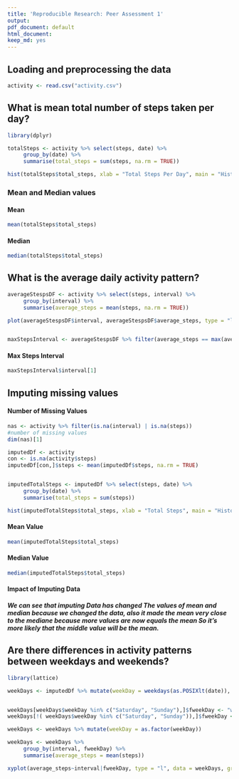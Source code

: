 ```yaml
---
title: 'Reproducible Research: Peer Assessment 1'
output:
pdf_document: default
html_document:
keep_md: yes
---
```



## Loading and preprocessing the data
```r
activity <- read.csv("activity.csv")

```



## What is mean total number of steps taken per day?
```r
library(dplyr)

totalSteps <- activity %>% select(steps, date) %>%
     group_by(date) %>%
     summarise(total_steps = sum(steps, na.rm = TRUE))

hist(totalSteps$total_steps, xlab = "Total Steps Per Day", main = "Histogram of Steps Per Day")
```

### Mean and Median values
#### Mean

```r
mean(totalSteps$total_steps)
```
#### Median
```r
median(totalSteps$total_steps)
```



## What is the average daily activity pattern?
```r

averageStespsDF <- activity %>% select(steps, interval) %>%
     group_by(interval) %>%
     summarise(average_steps = mean(steps, na.rm = TRUE))

plot(averageStespsDF$interval, averageStespsDF$average_steps, type = "l", xlab = "Time Interval", ylab = "Average Steps")


maxStepsInterval <- averageStespsDF %>% filter(average_steps == max(average_steps))
```


#### Max Steps Interval

```r
maxStepsInterval$interval[1]
```


## Imputing missing values

#### Number of Missing Values
```r

nas <- activity %>% filter(is.na(interval) | is.na(steps))
#number of missing values
dim(nas)[1]
```


```r
imputedDf <- activity
con <- is.na(activity$steps)
imputedDf[con,]$steps <- mean(imputedDf$steps, na.rm = TRUE)


imputedTotalSteps <- imputedDf %>% select(steps, date) %>%
     group_by(date) %>%
     summarise(total_steps = sum(steps))

hist(imputedTotalSteps$total_steps, xlab = "Total Steps", main = "Histogram of Total Steps")

```

#### Mean Value

```r
mean(imputedTotalSteps$total_steps)
```


#### Median Value

```r
median(imputedTotalSteps$total_steps)
```

#### Impact of Imputing Data
##### We can see that imputing Data has changed The values of mean and median because we changed the data, also it made the mean very close to the mediane because more values are now equals the mean So it's more likely that the middle value will be the mean.

## Are there differences in activity patterns between weekdays and weekends?
```r

library(lattice)

weekDays <- imputedDf %>% mutate(weekDay = weekdays(as.POSIXlt(date)), fweekDay = "f")


weekDays[weekDays$weekDay %in% c("Saturday", "Sunday"),]$fweekDay <- "weekend"
weekDays[!( weekDays$weekDay %in% c("Saturday", "Sunday")),]$fweekDay <- "weekday"

weekDays <- weekDays %>% mutate(weekDay = as.factor(weekDay))

weekDays <- weekDays %>%
     group_by(interval, fweekDay) %>%
     summarise(average_steps = mean(steps))

xyplot(average_steps~interval|fweekDay, type = "l", data = weekDays, groups = fweekDay, layout = c(2, 1), ylab = "Average Steps.")

```

